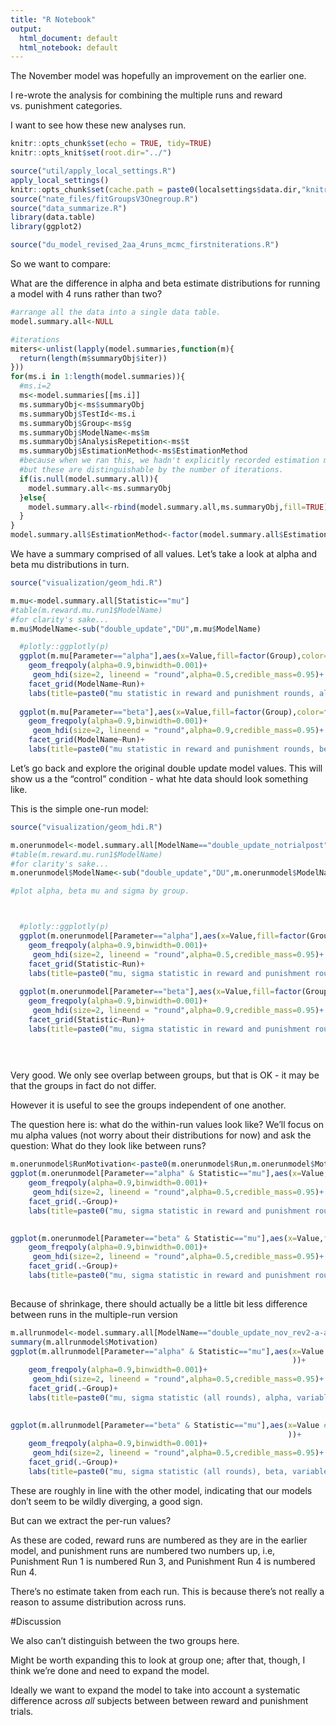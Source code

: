 ```yaml
---
title: "R Notebook"
output:
  html_document: default
  html_notebook: default
---
```


The November model was hopefully an improvement on the earlier one. 

I re-wrote the analysis for combining the multiple runs and reward vs. punishment categories.

I want to see how these new analyses run.


```r
knitr::opts_chunk$set(echo = TRUE, tidy=TRUE)
knitr::opts_knit$set(root.dir="../")

```

```r
source("util/apply_local_settings.R")
apply_local_settings()
knitr::opts_chunk$set(cache.path = paste0(localsettings$data.dir,"knitrcache"))
source("nate_files/fitGroupsV3Onegroup.R")
source("data_summarize.R")
library(data.table)
library(ggplot2)
```



```r
source("du_model_revised_2aa_4runs_mcmc_firstniterations.R")
```

So we want to compare:

What are the difference in alpha and beta estimate distributions for running a model with 4 runs rather than two?


```r
#arrange all the data into a single data table.
model.summary.all<-NULL

#iterations
miters<-unlist(lapply(model.summaries,function(m){
  return(length(m$summaryObj$iter))
}))
for(ms.i in 1:length(model.summaries)){
  #ms.i=2
  ms<-model.summaries[[ms.i]]
  ms.summaryObj<-ms$summaryObj
  ms.summaryObj$TestId<-ms.i
  ms.summaryObj$Group<-ms$g
  ms.summaryObj$ModelName<-ms$m
  ms.summaryObj$AnalysisRepetition<-ms$t
  ms.summaryObj$EstimationMethod<-ms$EstimationMethod
  #because when we ran this, we hadn't explicitly recorded estimation methods; 
  #but these are distinguishable by the number of iterations.
  if(is.null(model.summary.all)){
    model.summary.all<-ms.summaryObj
  }else{
    model.summary.all<-rbind(model.summary.all,ms.summaryObj,fill=TRUE)
  }
}
model.summary.all$EstimationMethod<-factor(model.summary.all$EstimationMethod)
```

We have a summary comprised of all values. Let's take a look at alpha and beta mu distributions in turn.
```r
source("visualization/geom_hdi.R")

m.mu<-model.summary.all[Statistic=="mu"]
#table(m.reward.mu.run1$ModelName)
#for clarity's sake...
m.mu$ModelName<-sub("double_update","DU",m.mu$ModelName)

  #plotly::ggplotly(p)
  ggplot(m.mu[Parameter=="alpha"],aes(x=Value,fill=factor(Group),color=factor(Group)))+
    geom_freqpoly(alpha=0.9,binwidth=0.001)+
     geom_hdi(size=2, lineend = "round",alpha=0.5,credible_mass=0.95)+
    facet_grid(ModelName~Run)+
    labs(title=paste0("mu statistic in reward and punishment rounds, alpha"))
   
  ggplot(m.mu[Parameter=="beta"],aes(x=Value,fill=factor(Group),color=factor(Group)))+
    geom_freqpoly(alpha=0.9,binwidth=0.001)+
     geom_hdi(size=2, lineend = "round",alpha=0.9,credible_mass=0.95)+
    facet_grid(ModelName~Run)+
    labs(title=paste0("mu statistic in reward and punishment rounds, beta"))

```


Let's go back and explore the original double update model values. This will show us a the "control" condition - what hte data should look something like. 


This is the simple one-run model:

```r
source("visualization/geom_hdi.R")

m.onerunmodel<-model.summary.all[ModelName=="double_update_notrialpost"]
#table(m.reward.mu.run1$ModelName)
#for clarity's sake...
m.onerunmodel$ModelName<-sub("double_update","DU",m.onerunmodel$ModelName)

#plot alpha, beta mu and sigma by group.



  #plotly::ggplotly(p)
  ggplot(m.onerunmodel[Parameter=="alpha"],aes(x=Value,fill=factor(Group),color=factor(Group)))+
    geom_freqpoly(alpha=0.9,binwidth=0.001)+
     geom_hdi(size=2, lineend = "round",alpha=0.5,credible_mass=0.95)+
    facet_grid(Statistic~Run)+
    labs(title=paste0("mu, sigma statistic in reward and punishment rounds, alpha, one run model"))
   
  ggplot(m.onerunmodel[Parameter=="beta"],aes(x=Value,fill=factor(Group),color=factor(Group)))+
    geom_freqpoly(alpha=0.9,binwidth=0.001)+
     geom_hdi(size=2, lineend = "round",alpha=0.9,credible_mass=0.95)+
    facet_grid(Statistic~Run)+
    labs(title=paste0("mu, sigma statistic in reward and punishment rounds, beta, one run model"))

  
  
```

Very good. We only see overlap between groups, but that is OK - it may be that the groups in fact do not differ.

However it is useful to see the groups independent of one another.

The question here is: what do the within-run values look like? We'll focus on mu alpha values (not worry about their distributions for now)
and ask the question: What do they look like between runs?

```r
m.onerunmodel$RunMotivation<-paste0(m.onerunmodel$Run,m.onerunmodel$Motivation)
ggplot(m.onerunmodel[Parameter=="alpha" & Statistic=="mu"],aes(x=Value,fill=factor(RunMotivation),color=factor(RunMotivation)))+
    geom_freqpoly(alpha=0.9,binwidth=0.001)+
     geom_hdi(size=2, lineend = "round",alpha=0.5,credible_mass=0.95)+
    facet_grid(.~Group)+
    labs(title=paste0("mu, sigma statistic in reward and punishment rounds, alpha, one run model, by group"))
  

ggplot(m.onerunmodel[Parameter=="beta" & Statistic=="mu"],aes(x=Value,fill=factor(RunMotivation),color=factor(RunMotivation)))+
    geom_freqpoly(alpha=0.9,binwidth=0.001)+
     geom_hdi(size=2, lineend = "round",alpha=0.5,credible_mass=0.95)+
    facet_grid(.~Group)+
    labs(title=paste0("mu, sigma statistic in reward and punishment rounds, beta, one run model, by group"))
  


```

Because of shrinkage, there should actually be a little bit less difference between runs in the multiple-run version


```r
m.allrunmodel<-model.summary.all[ModelName=="double_update_nov_rev2-a-a"]
summary(m.allrunmodel$Motivation)
ggplot(m.allrunmodel[Parameter=="alpha" & Statistic=="mu"],aes(x=Value #,fill=factor(Run),color=factor(Run)
                                                               ))+
    geom_freqpoly(alpha=0.9,binwidth=0.001)+
     geom_hdi(size=2, lineend = "round",alpha=0.5,credible_mass=0.95)+
    facet_grid(.~Group)+
    labs(title=paste0("mu, sigma statistic (all rounds), alpha, variable number of runs model"))
  

ggplot(m.allrunmodel[Parameter=="beta" & Statistic=="mu"],aes(x=Value #,fill=factor(Run),color=factor(Run)
                                                              ))+
    geom_freqpoly(alpha=0.9,binwidth=0.001)+
     geom_hdi(size=2, lineend = "round",alpha=0.5,credible_mass=0.95)+
    facet_grid(.~Group)+
    labs(title=paste0("mu, sigma statistic (all rounds), beta, variable number of runs model"))

```

These are roughly in line with the other model, indicating that our models don't seem to be wildly diverging, a good sign.

But can we extract the per-run values?

As these are coded, reward runs are numbered as they are in the earlier model, and punishment runs are numbered two numbers up, i.e, Punishment Run 1 is numbered Run 3, and Punishment Run 4 is numbered Run 4.

There's no estimate taken from each run. This is because there's not really a reason to assume distribution across runs.

#Discussion 

We also can't distinguish between the two groups here.

Might be worth expanding this to look at group one; after that, though, I think we're done and need to expand the model.

Ideally we want to expand the model to take into account a systematic difference across *all* subjects between between reward and punishment trials.








